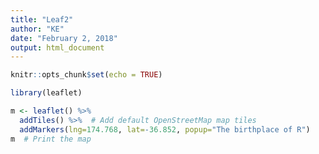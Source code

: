 ---
title: "Leaf2"
author: "KE"
date: "February 2, 2018"
output: html_document
---

```{r setup, include=FALSE}
knitr::opts_chunk$set(echo = TRUE)
```



```{r cars}
library(leaflet)

m <- leaflet() %>%
  addTiles() %>%  # Add default OpenStreetMap map tiles
  addMarkers(lng=174.768, lat=-36.852, popup="The birthplace of R")
m  # Print the map 
```
